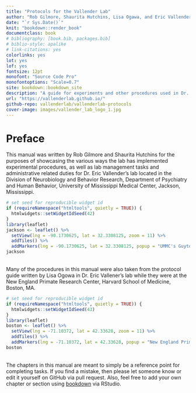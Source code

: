 ```yaml
--- 
title: "Protocols for the Vallender Lab"
author: "Rob Gilmore, Shaurita Hutchins, Lisa Ogawa, and Eric Vallender"
date: "`r Sys.Date()`"
knit: "bookdown::render_book"
documentclass: book
# bibliography: [book.bib, packages.bib]
# biblio-style: apalike
# link-citations: yes
colorlinks: yes
lot: yes
lof: yes
fontsize: 12pt
monofont: "Source Code Pro"
monofontoptions: "Scale=0.7"
site: bookdown::bookdown_site
description: "A guide for experiments and other procedures used in Dr. Eric Vallender's Lab."
url: "https://vallenderlab.github.io/"
github-repo: vallenderlab/vallenderlab-protocols
cover-image: images/vallender_lab_logo_1.jpg
---
```


# Preface

This manual was written by Rob Gilmore and Shaurita Hutchins for the purposes of showcasing the 
various ways the lab has implemented experimental procedures, as well as lab management tasks 
and administrative related duties for Dr. Eric Vallender's lab located in the Division of Neurobiology 
and Behavior Research, Department of Psychiatry and Human Behavior, University of Mississippi Medical Center,
Jackson, Mississippi.

```r
# set seed for reproducible widget id
if (requireNamespace("htmltools", quietly = TRUE)) {
  htmlwidgets::setWidgetIdSeed(42)
}
library(leaflet)
jackson <- leaflet() %>% 
  setView(lng = -90.1730625, lat = 32.3308125, zoom = 11) %>% 
  addTiles() %>% 
  addMarkers(lng = -90.1730625, lat = 32.3308125, popup = "UMMC's Guyton Research Complex")
jackson
```
<br />
Many of the procedures in this manual were also taken from the protocol guide written by Lisa Ogowa in Dr.
Eric Vallener's lab while they were at the New England Primate Research Center, Harvard School of Medicine,
Boston, MA.

```r
# set seed for reproducible widget id
if (requireNamespace("htmltools", quietly = TRUE)) {
  htmlwidgets::setWidgetIdSeed(43)
}
library(leaflet)
boston <- leaflet() %>% 
  setView(lng = -71.10372, lat = 42.33628, zoom = 11) %>% 
  addTiles() %>% 
  addMarkers(lng = -71.10372, lat = 42.33628, popup = "New England Primate Research Center")
boston
```
<br />
The chapters in this manual are meant to simply be a reference point for completing tasks.  If you find
a mistake, then please let someone know or edit it yourself on GitHub via pull request.  Also, feel free 
to add your own chapter or section using [bookdown](https://bookdown.org/) via RStudio.


